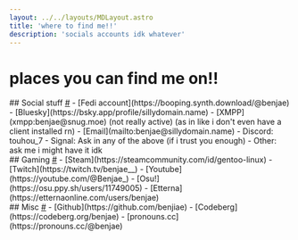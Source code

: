 ```yaml
---
layout: ../../layouts/MDLayout.astro
title: 'where to find me!!'
description: 'socials accounts idk whatever'
---
```


# places you can find me on!! <a class="fragment" href="./"></a>

<div id="social">
## Social stuff <a class="fragment" href="#social">#</a>
- [Fedi account](https://booping.synth.download/@benjae)
- [Bluesky](https://bsky.app/profile/sillydomain.name)
- [XMPP](xmpp:benjae@snug.moe) (not really active) (as in like i don't even have a client installed rn)
- [Email](mailto:benjae@sillydomain.name)
- Discord: touhou_7
- Signal: Ask in any of the above (if i trust you enough)
- Other: ask me i might have it idk
</div>

<div id="games">
## Gaming <a class="fragment" href="#games">#</a>
- [Steam](https://steamcommunity.com/id/gentoo-linux)
- [Twitch](https://twitch.tv/benjae__)
- [Youtube](https://youtube.com/@Benjae_)
- [Osu!](https://osu.ppy.sh/users/11749005)
- [Etterna](https://etternaonline.com/users/benjae)
</div>

<div id="misc">
## Misc <a class="fragment" href="#misc">#</a>
- [Github](https://github.com/benjiae)
- [Codeberg](https://codeberg.org/benjae)
- [pronouns.cc](https://pronouns.cc/@benjae)
</div>
